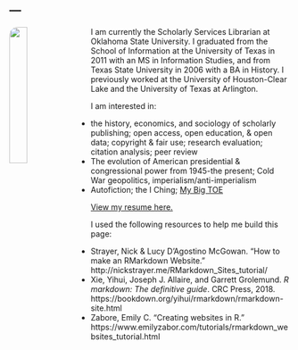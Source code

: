 ---
---

<img src="images/Iakovakis__Clarke.jpg" style="width:25%; border-radius: 15px; margin-right: 20px" align="left">

I am currently the Scholarly Services Librarian at Oklahoma State University. I graduated from the School of Information at the University of Texas in 2011 with an MS in Information Studies, and from Texas State University in 2006 with a BA in History. I previously worked at the University of Houston-Clear Lake and the University of Texas at Arlington. 

I am interested in:

- the history, economics, and sociology of scholarly publishing; open access, open education, & open data; copyright & fair use; research evaluation; citation analysis; peer review
- The evolution of American presidential & congressional power from 1945-the present; Cold War geopolitics, imperialism/anti-imperialism
- Autofiction; the I Ching; [My Big TOE](my-big-toe.com)

[View my resume here.](files/Iakovakis.Resume.pdf)


I used the following resources to help me build this page:

- Strayer, Nick & Lucy D’Agostino McGowan. "How to make an RMarkdown Website." http://nickstrayer.me/RMarkdown_Sites_tutorial/
- Xie, Yihui, Joseph J. Allaire, and Garrett Grolemund. *R markdown: The definitive guide*. CRC Press, 2018. https://bookdown.org/yihui/rmarkdown/rmarkdown-site.html
- Zabore, Emily C. "Creating websites in R." https://www.emilyzabor.com/tutorials/rmarkdown_websites_tutorial.html
